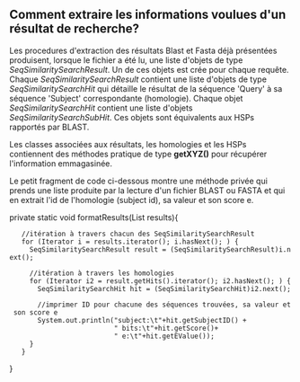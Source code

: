 == Comment extraire les informations voulues d'un résultat de recherche? ==

Les procedures d'extraction des résultats Blast et Fasta déjà présentées produisent, lorsque le fichier a été lu, une liste d'objets de type ''SeqSimilaritySearchResult''. Un de ces objets est crée pour chaque requête. Chaque ''SeqSimilaritySearchResult'' contient une liste d'objets de type ''SeqSimilaritySearchHit'' qui détaille le résultat de la séquence 'Query' à sa séquence 'Subject' correspondante (homologie). Chaque objet ''SeqSimilaritySearchHit'' contient une liste d'objets ''SeqSimilaritySearchSubHit''. Ces objets sont équivalents aux HSPs rapportés par BLAST.

Les classes associées aux résultats, les homologies et les HSPs contiennent des méthodes pratique de type '''getXYZ()''' pour récupérer l'information emmagasinée.

Le petit fragment de code ci-dessous montre une méthode privée qui prends une liste produite par la lecture d'un fichier BLAST ou FASTA et qui en extrait l'id de l'homologie (subject id), sa valeur et son score e.

<java>
private static void formatResults(List results){

    //itération à travers chacun des SeqSimilaritySearchResult
    for (Iterator i = results.iterator(); i.hasNext(); ) {
      SeqSimilaritySearchResult result = (SeqSimilaritySearchResult)i.next();

      //itération à travers les homologies
      for (Iterator i2 = result.getHits().iterator(); i2.hasNext(); ) {
        SeqSimilaritySearchHit hit = (SeqSimilaritySearchHit)i2.next();

        //imprimer ID pour chacune des séquences trouvées, sa valeur et son score e
        System.out.println("subject:\t"+hit.getSubjectID() +
                           " bits:\t"+hit.getScore()+
                           " e:\t"+hit.getEValue());
      }
    }
}
</java>